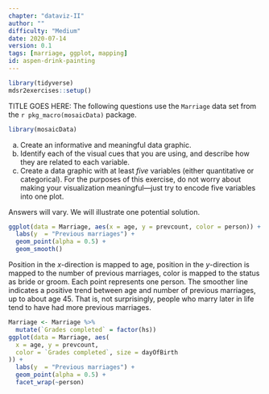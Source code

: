 ```yaml
---
chapter: "dataviz-II"
author: ""
difficulty: "Medium"
date: 2020-07-14 
version: 0.1
tags: [marriage, ggplot, mapping]
id: aspen-drink-painting
---
```


```r
library(tidyverse)
mdsr2exercises::setup()
```

TITLE GOES HERE: The following questions use the `Marriage` data set from the `r pkg_macro(mosaicData)` package.

```r
library(mosaicData)
```

a. Create an informative and meaningful data graphic.
b. Identify each of the visual cues that you are using, and describe how they are related to each variable. 
c. Create a data graphic with at least *five* variables (either quantitative or categorical). For the purposes of this exercise, do not worry about making your visualization meaningful---just try to encode five variables into one plot. 

<!--begin-answer-->
Answers will vary. We will illustrate one potential solution. 
  
```r
ggplot(data = Marriage, aes(x = age, y = prevcount, color = person)) +
  labs(y  = "Previous marriages") +
  geom_point(alpha = 0.5) +
  geom_smooth()
```

 Position in the $x$-direction is mapped to age, position in the $y$-direction is mapped to the number of previous marriages, color is mapped to the status as bride or groom. Each point represents one person. The smoother line indicates a positive trend between age and number of previous marriages, up to about age 45. That is, not surprisingly, people who marry later in life tend to have had more previous marriages. 

```r
Marriage <- Marriage %>%
  mutate(`Grades completed` = factor(hs))
ggplot(data = Marriage, aes(
  x = age, y = prevcount,
  color = `Grades completed`, size = dayOfBirth
)) +
  labs(y  = "Previous marriages") +
  geom_point(alpha = 0.5) +
  facet_wrap(~person)
```

<!--end-answer-->


